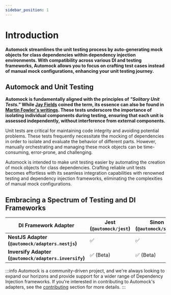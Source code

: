 ```yaml
---
sidebar_position: 1
---
```



# Introduction

**Automock streamlines the unit testing process by auto-generating mock objects for class dependencies within
dependency injection environments. With compatibility across various DI and testing frameworks, Automock allows you
to focus on crafting test cases instead of manual mock configurations, enhancing your unit testing journey.**

<HomepageFeatures />

## Automock and Unit Testing

**Automock is fundamentally aligned with the principles of _"Solitary Unit Tests."_ While
[Jay Fields](https://leanpub.com/wewut) coined the term, its essence can also be found in
[Martin Fowler's writings](https://martinfowler.com/bliki/UnitTest.html). These tests underscore the importance of
isolating individual components during testing, ensuring that each unit is assessed independently, without interference
from external components.**

Unit tests are critical for maintaining code integrity and avoiding potential problems. These tests frequently
necessitate the mocking of dependencies in order to isolate and evaluate the behavior of different parts. However,
manually orchestrating and managing these mock objects can be time-consuming, error-prone, and challenging.

Automock is intended to make unit testing easier by automating the creation of mock objects for class dependencies.
Crafting reliable unit tests becomes effortless with its seamless integration capabilities with renowned testing and
dependency injection frameworks, eliminating the complexities of manual mock configurations.

## Embracing a Spectrum of Testing and DI Frameworks

| **DI Framework Adapter**                               | **Jest (`@automock/jest`)**   | **Sinon (`@automock/sinon`)** |
|--------------------------------------------------------|-------------------------------|-------------------------------|
| **NestJS Adapter (`@automock/adapters.nestjs`)**       | :white_check_mark:            | :white_check_mark:            |
| **Inversify Adapter (`@automock/adapters.inversify`)** | :white_check_mark: (Beta)     | :white_check_mark: (Beta)     |

:::info
Automock is a community-driven project, and we're always looking to expand our horizons and provide
support for a wider range of Dependency Injection frameworks.
If you're interested in contributing to Automock's
adapters, see the [contributing](https://automock.dev/docs/adapters/intro#seeking-contributors-for-di-framework-integrations) section for more details.
:::